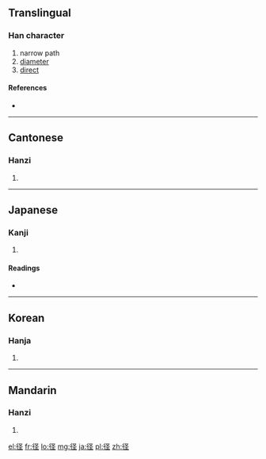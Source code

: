 {{also|徑}}
==Translingual==

===Han character===
{{Han char|rn=60|rad=彳|as=05|sn=8|four=|canj=竹人弓人一 (HONOM)}}

# narrow path
# [[diameter]]
# [[direct]]

====References====
* {{Han ref|kx=0365.411|dkj=10080|dj=0686.060|hdz=20818.010|uh=5F84|ud=24452}}

----

==Cantonese==

===Hanzi===
{{yue-hanzi|jyut=|y=ging3|tra=徑}}

# {{defn|lang=yue|sort=彳05}}

----

==Japanese==

===Kanji===
{{ja-kanji|grade=4|rs=彳05}}

# {{defn|lang=ja|sort=彳05}}

====Readings====
* {{ja-readings|on=[[けい]] (kei)|kun=[[こみち]] (komichi), [[みち]] (michi), [[さしわたし]] (sashiwatashi)}}

----

==Korean==

===Hanja===
{{ko-hanja|hangeul=경|eumhun=|rv=gyeong|mr=kyŏng|y=kyeng}}

# {{defn|lang=ko|sort=彳05}}

----

==Mandarin==

===Hanzi===
{{cmn-hanzi|tra=徑|pin=[[dāi]] ([[dai1]]), [[jìng]] ([[jing4]])|wg=tai<sup>1</sup>, ching<sup>4</sup>}}

# {{defn|lang=cmn|sort=彳05}}

[[el:径]]
[[fr:径]]
[[lo:径]]
[[mg:径]]
[[ja:径]]
[[pl:径]]
[[zh:径]]